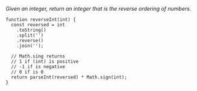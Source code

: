 _Given an integer, return an integer that is the reverse ordering of numbers._

```
function reverseInt(int) {
  const reversed = int
    .toString()
    .split('')
    .reverse()
    .join('');

  // Math.sing returns
  // 1 if (int) is positive
  // -1 if is negative
  // 0 if is 0
  return parseInt(reversed) * Math.sign(int);
}
```

